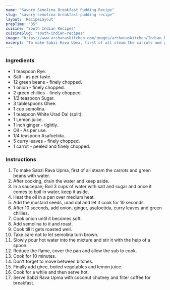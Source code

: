 ---
name: "Savory Semolina Breakfast Pudding Recipe"
slug: "savory-semolina-breakfast-pudding-recipe"
layout: 'RecipeLayout'
prepTime: "35"
cuisine: "South Indian Recipes"
cuisineSlug: "south-indian-recipes"
image: "https://www.archanaskitchen.com/images/archanaskitchen/Indian_Breakfast_Tiffins/Vegetable_Rava_Upma_Savory_Semolina_Breakfast_Pudding-1.jpg"
excerpt: "To make Sabzi Rava Upma, first of all steam the carrots and green beans with water"
---

### Ingredients

-  1 teaspoon Rye.
-  Salt - as per taste.
-  12 green beans - finely chopped.
-  1 onion - finely chopped.
-  2 green chillies - finely chopped.
-  1/2 teaspoon Sugar.
-  3 tablespoons Ghee.
- 1 cup semolina.
-  1 teaspoon White Urad Dal (split).
-  1 Lemon juice.
-  1 inch ginger - tightly.
-  Oil - As per use.
-  1/4 teaspoon Asafoetida.
-  5 curry leaves - finely chopped.
-  1 carrot - peeled and finely chopped.

### Instructions

1. To make Sabzi Rava Upma, first of all steam the carrots and green beans with water.
1. After cooking, drain the water and keep aside.
1. In a saucepan; Boil 3 cups of water with salt and sugar and once it comes to boil in water, keep it aside.
1. Heat the oil in a pan over medium heat.
1. Add the mustard seeds, urad dal and let it cook for 10 seconds.
1. After 10 seconds, add onion, ginger, asafoetida, curry leaves and green chillies.
1. Cook onion until it becomes soft.
1. Add semolina to it and roast.
1. Cook till it gets roasted well.
1. Take care not to let semolina turn brown.
1. Slowly pour hot water into the mixture and stir it with the help of a spoon.
1. Reduce the flame, cover the pan and allow the sub to cook.
1. Cook for 10 minutes.
1. Don't forget to move between bitches.
1. Finally add ghee, boiled vegetables and lemon juice.
1. Cook for a while and then serve hot.
1. Serve Sabzi Rava Upma with coconut chutney and filter coffee for breakfast.
